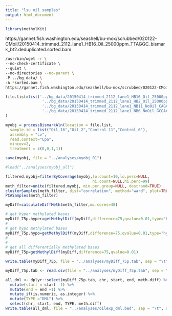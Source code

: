 ```yaml
---
title: "lsu oil samples"
output: html_document
---
```



```r
library(methylKit)
```


https://gannet.fish.washington.edu/seashell/bu-mox/scrubbed/020122-CMoil/20150414_trimmed_2112_lane1_HB16_Oil_25000ppm_TTAGGC_bismark_bt2.deduplicated.sorted.bam


```bash
/usr/bin/wget -r \
--no-check-certificate \
--quiet \
--no-directories --no-parent \
-P ../bg_data/ \
-A *sorted.bam \
https://gannet.fish.washington.edu/seashell/bu-mox/scrubbed/020122-CMoil/
```

```r
file.list=list('../bg_data/20150414_trimmed_2112_lane1_HB16_Oil_25000ppm_TTAGGC_bismark_bt2.deduplicated.sorted.bam',
                '../bg_data/20150414_trimmed_2112_lane1_HB2_Oil_25000ppm_ATCACG_bismark_bt2.deduplicated.sorted.bam',
                '../bg_data/20150414_trimmed_2112_lane1_NB11_NoOil_CAGATC_bismark_bt2.deduplicated.sorted.bam',
                '../bg_data/20150414_trimmed_2112_lane1_NB6_NoOil_GCCAAT_bismark_bt2.deduplicated.sorted.bam'
)
```

```r
myobj = processBismarkAln(location = file.list,
  sample.id = list("Oil_16","Oil_2","Control_11","Control_6"),
  assembly = "cv",
  read.context="CpG",
  mincov=2,
  treatment = c(0,0,1,1))
```



```r
save(myobj, file = "../analyses/myobj_01")
```



```r
#load("../analyses/myobj_all")
```


```r
filtered.myobj=filterByCoverage(myobj,lo.count=10,lo.perc=NULL,
                                      hi.count=NULL,hi.perc=99)
meth_filter=unite(filtered.myobj, min.per.group=NULL, destrand=TRUE)
clusterSamples(meth_filter, dist="correlation", method="ward", plot=TRUE)
PCASamples(meth_filter)
```



```r
myDiff=calculateDiffMeth(meth_filter,mc.cores=48)
```



```r
# get hyper methylated bases
myDiff_75p.hyper=getMethylDiff(myDiff,difference=75,qvalue=0.01,type="hyper")
#
# get hypo methylated bases
myDiff_75p.hypo=getMethylDiff(myDiff,difference=75,qvalue=0.01,type="hypo")
#
#
# get all differentially methylated bases
myDiff_75p=getMethylDiff(myDiff,difference=75,qvalue=0.01)
```

```r
write.table(myDiff_75p, file = "../analyses/myDiff_75p.tab", sep = "\t")
```


```r
myDiff_75p.tab <- read.csv(file = "../analyses/myDiff_75p.tab", sep = "\t")
```




```r
all_dml <- dplyr::select(myDiff_75p.tab, chr, start, end, meth.diff) %>% 
  mutate(start = start -1) %>% 
  mutate(end = end +1) %>%
  mutate_if(is.numeric, as.integer) %>% 
  mutate(TYPE ="DML") %>% 
  select(chr, start, end, TYPE, meth.diff) 
write.table(all_dml, file = "../analyses/oilexp_dml.bed", sep = "\t", row.names = FALSE, col.names = FALSE, quote = FALSE)
```



